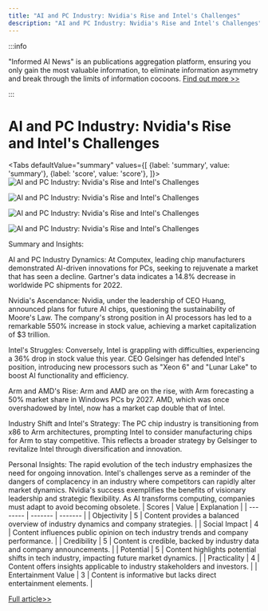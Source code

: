 ```yaml
---
title: "AI and PC Industry: Nvidia's Rise and Intel's Challenges"
description: "AI and PC Industry: Nvidia's Rise and Intel's Challenges"
---
```



:::info

"Informed AI News" is an publications aggregation platform, ensuring you only gain the most valuable information, to eliminate information asymmetry and break through the limits of information cocoons.  [Find out more >>](/)

:::

# AI and PC Industry: Nvidia's Rise and Intel's Challenges


<Tabs
	defaultValue="summary"
	values={[
	{label: 'summary', value: 'summary'},
	{label: 'score', value: 'score'},
]}>
<TabItem value="summary">
<img
  src="https://image.informedainews.com/2024/06/07/Ar-XKp-1717727690-0.jpg"
  alt="AI and PC Industry: Nvidia's Rise and Intel's Challenges"
/>

<img
  src="https://image.informedainews.com/2024/06/07/Ar-gYS-1717727690-1.jpg"
  alt="AI and PC Industry: Nvidia's Rise and Intel's Challenges"
/>

<img
  src="https://image.informedainews.com/2024/06/07/Ar-SWq-1717727690-2.jpg"
  alt="AI and PC Industry: Nvidia's Rise and Intel's Challenges"
/>

<img
  src="https://image.informedainews.com/2024/06/07/Ar-Akf-1717727690-3.jpg"
  alt="AI and PC Industry: Nvidia's Rise and Intel's Challenges"
/>



Summary and Insights:

AI and PC Industry Dynamics:
At Computex, leading chip manufacturers demonstrated AI-driven innovations for PCs, seeking to rejuvenate a market that has seen a decline. Gartner's data indicates a 14.8% decrease in worldwide PC shipments for 2022.

Nvidia's Ascendance:
Nvidia, under the leadership of CEO Huang, announced plans for future AI chips, questioning the sustainability of Moore's Law. The company's strong position in AI processors has led to a remarkable 550% increase in stock value, achieving a market capitalization of $3 trillion.

Intel's Struggles:
Conversely, Intel is grappling with difficulties, experiencing a 36% drop in stock value this year. CEO Gelsinger has defended Intel's position, introducing new processors such as "Xeon 6" and "Lunar Lake" to boost AI functionality and efficiency.

Arm and AMD's Rise:
Arm and AMD are on the rise, with Arm forecasting a 50% market share in Windows PCs by 2027. AMD, which was once overshadowed by Intel, now has a market cap double that of Intel.

Industry Shift and Intel's Strategy:
The PC chip industry is transitioning from x86 to Arm architectures, prompting Intel to consider manufacturing chips for Arm to stay competitive. This reflects a broader strategy by Gelsinger to revitalize Intel through diversification and innovation.

Personal Insights:
The rapid evolution of the tech industry emphasizes the need for ongoing innovation. Intel's challenges serve as a reminder of the dangers of complacency in an industry where competitors can rapidly alter market dynamics. Nvidia's success exemplifies the benefits of visionary leadership and strategic flexibility. As AI transforms computing, companies must adapt to avoid becoming obsolete.
</TabItem>
<TabItem value="score">
	| Scores     | Value   | Explanation |
	| -------- | ------- | ------- |
	| Objectivity  | 5    | Content provides a balanced overview of industry dynamics and company strategies.    |
	| Social Impact | 4     | Content influences public opinion on tech industry trends and company performance.    |
	| Credibility    | 5    | Content is credible, backed by industry data and company announcements.    |
	| Potential    | 5    | Content highlights potential shifts in tech industry, impacting future market dynamics.    |
	| Practicality    | 4    | Content offers insights applicable to industry stakeholders and investors.    |
	| Entertainment Value    | 3    | Content is informative but lacks direct entertainment elements.    |
</TabItem>
</Tabs>

[Full article>>](https://www.cnbeta.com.tw/articles/tech/1433922.htm)
